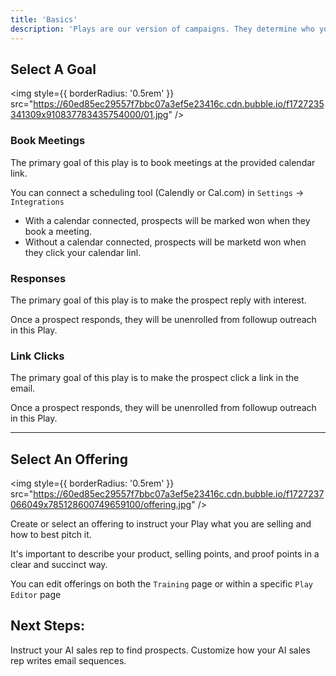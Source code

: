 ```yaml
---
title: 'Basics'
description: 'Plays are our version of campaigns. They determine who you are selling to, what you are selling, and how to approach selling it.'
---
```


## Select A Goal

<img
  style={{ borderRadius: '0.5rem' }}
  src="https://60ed85ec29557f7bbc07a3ef5e23416c.cdn.bubble.io/f1727235341309x910837783435754000/01.jpg"
/>

### Book Meetings

The primary goal of this play is to book meetings at the provided calendar link.

You can connect a scheduling tool (Calendly or Cal.com) in `Settings` -> `Integrations`
- With a calendar connected, prospects will be marked won when they book a meeting. 
- Without a calendar connected, prospects will be marketd won when they click your calendar linl.


### Responses

The primary goal of this play is to make the prospect reply with interest.

Once a prospect responds, they will be unenrolled from followup outreach in this Play.


### Link Clicks

The primary goal of this play is to make the prospect click a link in the email.

Once a prospect responds, they will be unenrolled from followup outreach in this Play.


----


## Select An Offering

<img
  style={{ borderRadius: '0.5rem' }}
  src="https://60ed85ec29557f7bbc07a3ef5e23416c.cdn.bubble.io/f1727237066049x785128600749659100/offering.jpg"
/>

Create or select an offering to instruct your Play what you are selling and how to best pitch it.

It's important to describe your product, selling points, and proof points in a clear and succinct way.

You can edit offerings on both the `Training` page or within a specific `Play Editor` page

## Next Steps:

<CardGroup cols={2}>
  <Card
    title="Prospecting"
    icon="magnifying-glass"
    href="/plays/prospecting"
  >
    Instruct your AI sales rep to find prospects.
  </Card>
  <Card
    title="Outreach"
    icon="pen"
    href="/plays/outreach"
  >
    Customize how your AI sales rep writes email sequences.
  </Card>
</CardGroup>
